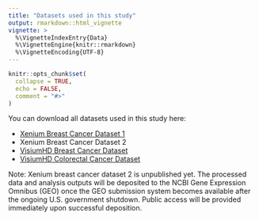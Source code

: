 ```yaml
---
title: "Datasets used in this study"
output: rmarkdown::html_vignette
vignette: >
  %\VignetteIndexEntry{Data}
  %\VignetteEngine{knitr::rmarkdown}
  %\VignetteEncoding{UTF-8}
---
```


```r
knitr::opts_chunk$set(
  collapse = TRUE,
  echo = FALSE,
  comment = "#>"
)
```

You can download all datasets used in this study here:

- [Xenium Breast Cancer Dataset 1](https://drive.google.com/drive/folders/1V4yT-O1kSBGcrZzVSCZdA5Vzdbo9Tuav?usp=sharing)
- Xenium Breast Cancer Dataset 2
- [VisiumHD Breast Cancer Dataset](https://drive.google.com/drive/folders/1OLjApzRVFTzSk9fM6tzkaWp4tRCP4umV?usp=sharing)
- [VisiumHD Colorectal Cancer Dataset](https://drive.google.com/drive/folders/1YetWe_b_TNmD4vPr1vignSNH2Ewe728s?usp=sharing)


Note: Xenium breast cancer dataset 2 is unpublished yet. The processed data and analysis outputs will be deposited to the NCBI Gene Expression Omnibus (GEO) once the GEO submission system becomes available after the ongoing U.S. government shutdown. Public access will be provided immediately upon successful deposition.
